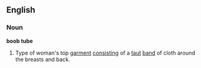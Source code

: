 ==English==
===Noun===
'''boob tube''' 
# Type of woman's top [[garment]] [[consisting]] of a [[taut]] [[band]] of cloth around the breasts and back.